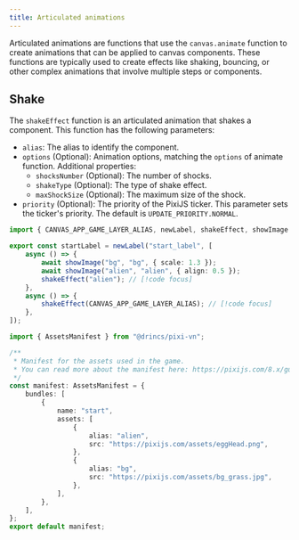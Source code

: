 ```yaml
---
title: Articulated animations
---
```


Articulated animations are functions that use the <DynamicLink href="/start/canvas-alias">`canvas.animate`</DynamicLink> function to create animations that can be applied to canvas components. These functions are typically used to create effects like shaking, bouncing, or other complex animations that involve multiple steps or components.

## Shake

The `shakeEffect` function is an articulated animation that shakes a component.
This function has the following parameters:

* `alias`: The <DynamicLink href="/start/canvas-alias">alias</DynamicLink> to identify the component.
* `options` (Optional): Animation options, matching the <DynamicLink href="/start/canvas-motion">`options` of animate function</DynamicLink>. Additional properties:
  * `shocksNumber` (Optional): The number of shocks.
  * `shakeType` (Optional): The type of shake effect.
  * `maxShockSize` (Optional): The maximum size of the shock.
* `priority` (Optional): The priority of the PixiJS ticker. This parameter sets the ticker's priority. The default is `UPDATE_PRIORITY.NORMAL`.

```ts tab="labels/startLabel.ts"
import { CANVAS_APP_GAME_LAYER_ALIAS, newLabel, shakeEffect, showImage } from "@drincs/pixi-vn";

export const startLabel = newLabel("start_label", [
    async () => {
        await showImage("bg", "bg", { scale: 1.3 });
        await showImage("alien", "alien", { align: 0.5 });
        shakeEffect("alien"); // [!code focus]
    },
    async () => {
        shakeEffect(CANVAS_APP_GAME_LAYER_ALIAS); // [!code focus]
    },
]);
```

```ts tab="assets/manifest.ts"
import { AssetsManifest } from "@drincs/pixi-vn";

/**
 * Manifest for the assets used in the game.
 * You can read more about the manifest here: https://pixijs.com/8.x/guides/components/assets#loading-multiple-assets
 */
const manifest: AssetsManifest = {
    bundles: [
        {
            name: "start",
            assets: [
                {
                    alias: "alien",
                    src: "https://pixijs.com/assets/eggHead.png",
                },
                {
                    alias: "bg",
                    src: "https://pixijs.com/assets/bg_grass.jpg",
                },
            ],
        },
    ],
};
export default manifest;
```

<ShakeExample />
